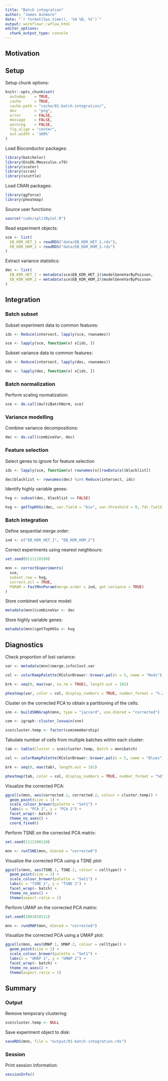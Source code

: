 ```yaml
---
title: "Batch integration"
author: "James Ashmore"
date: "`r format(Sys.time(), '%d %B, %Y')`"
output: workflowr::wflow_html
editor_options:
  chunk_output_type: console
---
```


## Motivation

## Setup

Setup chunk options:

```r
knitr::opts_chunk$set(
  autodep    = TRUE,
  cache      = TRUE,
  cache.path = "cache/01-batch-integration/",
  dev        = "png",
  error      = FALSE,
  message    = FALSE,
  warning    = FALSE,
  fig.align = "center",
  out.width = '100%'
)
```

Load Bioconductor packages:

```r
library(batchelor)
library(EnsDb.Mmusculus.v79)
library(scater)
library(scran)
library(scuttle)
```

Load CRAN packages:

```r
library(ggforce)
library(pheatmap)
```

Source user functions:

```r
source("code/splitByCol.R")
```

Read experiment objects:

```r
sce <- list(
  EB_KDR_HET_1 = readRDS("data/EB_KDR_HET_1.rds"),
  EB_KDR_HOM_2 = readRDS("data/EB_KDR_HOM_2.rds")
)
```

Extract variance statistics:

```r
dec <- list(
  EB_KDR_HET_1 = metadata(sce$EB_KDR_HET_1)$modelGeneVarByPoisson,
  EB_KDR_HOM_2 = metadata(sce$EB_KDR_HOM_2)$modelGeneVarByPoisson
)
```

## Integration

### Batch subset

Subset experiment data to common features:

```r
ids <- Reduce(intersect, lapply(sce, rownames))

sce <- lapply(sce, function(x) x[ids, ])
```

Subset variance data to common features:

```r
ids <- Reduce(intersect, lapply(dec, rownames))

dec <- lapply(dec, function(x) x[ids, ])
```

### Batch normalization

Perform scaling normalization:

```r
sce <- do.call(multiBatchNorm, sce)
```

### Variance modelling

Combine variance decompositions:

```r
dec <- do.call(combineVar, dec)
```

### Feature selection

Select genes to ignore for feature selection

```r
ids <- lapply(sce, function(x) rownames(x)[rowData(x)$blacklist])

dec$blacklist <- rownames(dec) %in% Reduce(intersect, ids)
```

Identify highly variable genes:

```r
hvg <- subset(dec, blacklist == FALSE)

hvg <- getTopHVGs(dec, var.field = "bio", var.threshold = 0, fdr.field = "FDR", fdr.threshold = 0.05)
```

### Batch integration

Define sequential merge order:

```r
ind <- c("EB_KDR_HET_1", "EB_KDR_HOM_2")
```

Correct experiments using nearest neighbours:

```r
set.seed(0111110100)

mnn <- correctExperiments(
  sce,
  subset.row = hvg,
  correct.all = TRUE,
  PARAM = FastMnnParam(merge.order = ind, get.variance = TRUE)
)
```

Store combined variance model:

```r
metadata(mnn)$combineVar <- dec
```

Store highly variable genes:

```r
metadata(mnn)$getTopHVGs <- hvg
```

## Diagnostics

Check proportion of lost variance:

```r
var <- metadata(mnn)$merge.info$lost.var

col <- colorRampPalette(RColorBrewer::brewer.pal(n = 5, name = "Reds"))(100)

brk <- seq(0, max(var, na.rm = TRUE), length.out = 101)

pheatmap(var, color = col, display_numbers = TRUE, number_format = "%.2f", cluster_cols = FALSE, cluster_rows = FALSE, angle_col = 0)
```

Cluster on the corrected PCA to obtain a partitioning of the cells:

```r
snn <- buildSNNGraph(mnn, type = "jaccard", use.dimred = "corrected")

com <- igraph::cluster_louvain(snn)

sce$cluster.temp <- factor(com$membership)
```

Tabulate number of cells from multiple batches within each cluster:

```r
tab <- table(Cluster = sce$cluster.temp, Batch = mnn$batch)

col <- colorRampPalette(RColorBrewer::brewer.pal(n = 5, name = "Blues"))(100)

brk <- seq(0, max(tab), length.out = 101)

pheatmap(tab, color = col, display_numbers = TRUE, number_format = "%d", cluster_cols = FALSE, cluster_rows = FALSE, angle_col = 0)
```

Visualize the corrected PCA:

```r
ggcells(mnn, aes(corrected.1, corrected.2, colour = cluster.temp)) + 
  geom_point(size = 1) + 
  scale_colour_brewer(palette = "Set1") + 
  labs(x = "PCA 1", y = "PCA 2") + 
  facet_wrap(~ batch) + 
  theme_no_axes() + 
  coord_fixed()
```

Perform TSNE on the corrected PCA matrix:

```r
set.seed(1111100110)

mnn <- runTSNE(mnn, dimred = "corrected")
```

Visualize the corrected PCA using a TSNE plot:

```r
ggcells(mnn, aes(TSNE.1, TSNE.2, colour = celltype)) +
  geom_point(size = 1) + 
  scale_colour_brewer(palette = "Set1") + 
  labs(x = "TSNE 1", y = "TSNE 2") +
  facet_wrap(~ batch) +
  theme_no_axes() + 
  theme(aspect.ratio = 1)
```

Perform UMAP on the corrected PCA matrix:

```r
set.seed(1001010111)

mnn <- runUMAP(mnn, dimred = "corrected")
```

Visualize the corrected PCA using a UMAP plot:

```r
ggcells(mnn, aes(UMAP.1, UMAP.2, colour = celltype)) +
  geom_point(size = 1) +
  scale_colour_brewer(palette = "Set1") + 
  labs(x = "UMAP 1", y = "UMAP 2") +
  facet_wrap(~ batch) +
  theme_no_axes() + 
  theme(aspect.ratio = 1)
```

## Summary

### Output

Remove temporary clustering:

```r
sce$cluster.temp <- NULL
```

Save experiment object to disk:

```r
saveRDS(mnn, file = "output/01-batch-integration.rds")
```

### Session

Print session information:

```r
sessionInfo()
```

